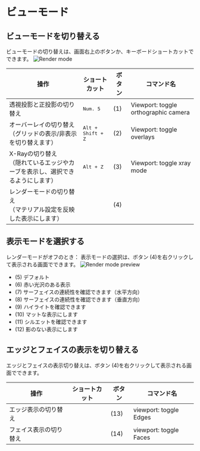 # ビューモード

## ビューモードを切り替える

ビューモードの切り替えは、画面右上のボタンか、キーボードショートカットでできます。
![Render mode](/img/render-mode.png)

| 操作                                                                             | ショートカット             | ボタン | コマンド名                           |
| -------------------------------------------------------------------------------- | -------------------------- | ------ | ------------------------------------ |
| 透視投影と正投影の切り替え                                                       | <kbd>Num. 5</kbd>          | (1)    | Viewport: toggle orthographic camera |
| オーバーレイの切り替え<br/>（グリッドの表示/非表示を切り替えます）               | <kbd>Alt + Shift + Z</kbd> | (2)    | Viewport: toggle overlays            |
| X-Rayの切り替え<br/>（隠れているエッジやカーブを表示し、選択できるようにします） | <kbd>Alt + Z</kbd>         | (3)    | Viewport: toggle xray mode           |
| レンダーモードの切り替え<br/>（マテリアル設定を反映した表示にします）            |                            | (4)    |                                      |

## 表示モードを選択する

レンダーモードがオフのとき： 表示モードの選択は、ボタン (4)を右クリックして表示される画面でできます。
![Render mode preview](/img/render-mode-preview.png)


- (5) デフォルト
- (6) 赤い光沢のある表示
- (7) サーフェイスの連続性を確認できます（水平方向）
- (8) サーフェイスの連続性を確認できます（垂直方向）
- (9) ハイライトを確認できます
- (10) マットな表示にします
- (11) シルエットを確認できます
- (12) 影のない表示にします

## エッジとフェイスの表示を切り替える

エッジとフェイスの表示切り替えは、ボタン (4)を右クリックして表示される画面でできます。

| 操作                   | ショートカット | ボタン | コマンド名             |
| ---------------------- | -------------- | ------ | ---------------------- |
| エッジ表示の切り替え   |                | (13)   | viewport: toggle Edges |
| フェイス表示の切り替え |                | (14)   | viewport: toggle Faces |





